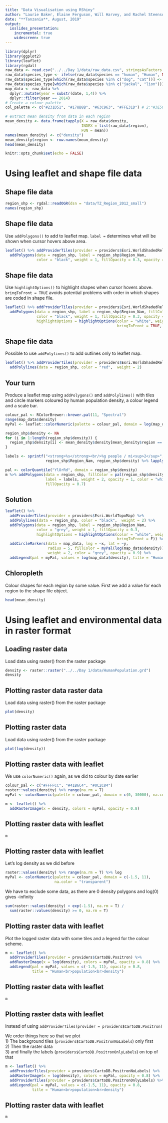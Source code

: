 ```yaml
---
title: "Data Visualisation using RShiny"
author: "Laurie Baker, Elaine Ferguson, Will Harvey, and Rachel Steenson"
date: "**Tanzania**, August, 2019"
output: 
  ioslides_presentation:
    incremental: true
    widescreen: true
---
```


```r
library(dplyr)
library(ggplot2)
library(leaflet)
library(rgdal)
raw_data <- read.csv("../../Day 1/data/raw_data.csv", stringsAsFactors = FALSE)
raw_data$species_type <- ifelse(raw_data$species == "human", "Human", NA)
raw_data$species_type[which(raw_data$species %in% c("dog", "cat"))] <- "Domestic"
raw_data$species_type[which(raw_data$species %in% c("jackal", "lion"))] <- "Wildlife"
map_data <- raw_data %>% 
  dplyr::mutate(year = substr(date, 1,4)) %>% 
  dplyr::filter(year == 2014)
# Create a colour palette
col_palette <- c("#231D51", "#178B8B", "#63C963", "#FFE31D") # 2:"#3E507F",

# extract mean density from data in each region
mean_density <- data.frame(tapply(X = raw_data$density,
                                  INDEX = list(raw_data$region),
                                  FUN = mean))
names(mean_density) <- c("density")
mean_density$region <- row.names(mean_density)
head(mean_density)
```


```r
knitr::opts_chunk$set(echo = FALSE)
```

<style>
div.footnotes {
  position: absolute;
  bottom: 0;
  margin-bottom: 10px;
  width: 80%;
  font-size: 0.6em;
}
.blue {color: #4E23B8;}
.hl1-background {background-color: #fcf0cd;}
.hl2-background {background-color: #dfecfc;}

</style>

<script src="https://ajax.googleapis.com/ajax/libs/jquery/3.1.1/jquery.min.js"></script>
<script>
$(document).ready(function() {
  $('slide:not(.backdrop):not(.title-slide)').append('<div class=\"footnotes\">');

  $('footnote').each(function(index) {
    var text  = $(this).html();
    var fnNum = (index+1).toString();
    $(this).html(fnNum.sup());

    var footnote   = fnNum + '. ' + text + '<br/>';
    var oldContent = $(this).parents('slide').children('div.footnotes').html();
    var newContent = oldContent + footnote;
    $(this).parents('slide').children('div.footnotes').html(newContent);
  });
});
</script>

<!----------------------------------------------------------------------------->
# Using leaflet and shape file data

<!----------------------------------------------------------------------------->
## Shape file data {.smaller}
 
```r
region_shp <- rgdal::readOGR(dsn = "data/TZ_Region_2012_small")
names(region_shp)
```

<!----------------------------------------------------------------------------->
## Shape file data {.smaller}

Use ``addPolygons()`` to add to leaflet map. ``label = `` determines what will be shown when cursor hovers above area.

```r
leaflet() %>% addProviderTiles(provider = providers$Esri.WorldShadedRelief) %>% 
  addPolygons(data = region_shp, label = region_shp$Region_Nam,
              color = "black", weight = 1, fillOpacity = 0.3, opacity = 0.6)
```

<!----------------------------------------------------------------------------->
## Shape file data {.smaller}

Use ``highlightOptions()`` to highlight shapes when cursor hovers above. ``bringToFront = TRUE`` avoids potential problems with order in which shapes are coded in shape file.

```r
leaflet() %>% addProviderTiles(provider = providers$Esri.WorldShadedRelief) %>% 
  addPolygons(data = region_shp, label = region_shp$Region_Nam, fillColor = "gold",
              color = "black", weight = 1, fillOpacity = 0.3, opacity = 0.6,
              highlightOptions = highlightOptions(color = "white", weight = 3,
                                                  bringToFront = TRUE, opacity = 1))
```

<!----------------------------------------------------------------------------->
## Shape file data {.smaller}

Possible to use ``addPolylines()`` to add outlines only to leaflet map.

```r
leaflet() %>% addProviderTiles(provider = providers$Esri.WorldShadedRelief) %>% 
  addPolylines(data = region_shp, color = "red",  weight = 2)
```

<!----------------------------------------------------------------------------->
## Your turn

Produce a leaflet map using ``addPolygons()`` and ``addPolylines()`` with tiles and circle markers coloured by human population density, a colour legend and a scale bar.

```r
colour_pal <- RColorBrewer::brewer.pal(11, "Spectral")
range(map_data$density)
myPal <- leaflet::colorNumeric(palette = colour_pal, domain = log(map_data$density))

region_shp$density <- NA
for (i in 1:length(region_shp$density)) {
  region_shp$density[i] <- mean_density$density[mean_density$region == region_shp$Region_Nam[i]]
}

labels <- sprintf("<strong>%s</strong><br/>%g people / mi<sup>2</sup>",
                  region_shp$Region_Nam, region_shp$density) %>% lapply(htmltools::HTML)

pal <- colorQuantile("YlOrRd", domain = region_shp$density)
m %>% addPolygons(data = region_shp, fillColor = pal(region_shp$density),
                  label = labels, weight = 2, opacity = 1, color = "white",
                  fillOpacity = 0.7)
```

<!----------------------------------------------------------------------------->
## Solution {.smaller}

```r
leaflet() %>%
  addProviderTiles(provider = providers$Esri.WorldTopoMap) %>%
  addPolylines(data = region_shp, color = "black",  weight = 2) %>% 
  addPolygons(data = region_shp, label = region_shp$Region_Nam,
              color = "grey", weight = 1, fillOpacity = 0.3,
              highlightOptions = highlightOptions(color = "white", weight = 2,
                                                  bringToFront = F)) %>%
  addCircleMarkers(data = map_data, lng = ~x, lat = ~y,
                   radius = 5, fillColor = myPal(log(map_data$density)), fillOpacity = 0.8,
                   weight = 2, color = "grey", opacity = 0.9) %>% 
  addLegend(pal = myPal, values = log(map_data$density), title = "Human<br>population<br>density")
```

<!----------------------------------------------------------------------------->
## Chloropleth

Colour shapes for each region by some value. First we add a value for each region to the shape file object.

```r
head(mean_density)

```

<!----------------------------------------------------------------------------->
# Using leaflet and environmental data in raster format

<!----------------------------------------------------------------------------->
## Loading raster data {.smaller}

Load data using raster() from the raster package

```r
density <- raster::raster("../../Day 1/data/HumanPopulation.grd")
density
```

<!----------------------------------------------------------------------------->
## Plotting raster data raster data {.smaller}

Load data using raster() from the raster package

```r
plot(density)
```

<!----------------------------------------------------------------------------->
## Plotting raster data {.smaller}

Load data using raster() from the raster package

```r
plot(log(density))
```

<!----------------------------------------------------------------------------->
## Plotting raster data with leaflet {.smaller}

We use ``colorNumeric()`` again, as we did to colour by date earlier

```r
colour_pal <- c("#FFFFCC", "#41B6C4", "#0C2C84")
raster::values(density) %>% range(na.rm = T)
myPal <- colorNumeric(palette = colour_pal, domain = c(0, 30000), na.color = "red")

m <- leaflet() %>%
  addRasterImage(x = density, colors = myPal, opacity = 0.8)
```

<!----------------------------------------------------------------------------->
## Plotting raster data with leaflet {.smaller}

```r
m
```

<!----------------------------------------------------------------------------->
## Plotting raster data with leaflet {.smaller}

Let's log density as we did before

```r
raster::values(density) %>% range(na.rm = T) %>% log
myPal <- colorNumeric(palette = colour_pal, domain = c(-1.5, 11),
                      na.color = "transparent")
```

We have to exclude some data, as there are 0 density polygons and log(0) gives -infinity

```r
sum(raster::values(density) > exp(-1.5), na.rm = T) /
  sum(raster::values(density) >= 0, na.rm = T)
```


<!----------------------------------------------------------------------------->
## Plotting raster data with leaflet {.smaller}


Plot the logged raster data with some tiles and a legend for the colour scheme.

```r
m <- leaflet() %>%
  addProviderTiles(provider = providers$CartoDB.Positron) %>%
  addRasterImage(x = log(density), colors = myPal, opacity = 0.8) %>%
  addLegend(pal = myPal, values = c(-1.5, 11), opacity = 0.8,
            title = "Human<br>population<br>density")
```

<!----------------------------------------------------------------------------->
## Plotting raster data with leaflet {.smaller}

```r
m
```

<!----------------------------------------------------------------------------->
## Plotting raster data with leaflet {.smaller}


Instead of using ``addProviderTiles(provider = providers$CartoDB.Positron)``

We order things here so that we plot<br>1) The background tiles (``providers$CartoDB.PositronNoLabels``) only first<br>2) Then the raster data<br>3) and finally the labels (``providers$CartoDB.PositronOnlyLabels``) on top of that

```r
m <- leaflet() %>%
  addProviderTiles(provider = providers$CartoDB.PositronNoLabels) %>%
  addRasterImage(x = log(density), colors = myPal, opacity = 0.8) %>%
  addProviderTiles(provider = providers$CartoDB.PositronOnlyLabels) %>%
  addLegend(pal = myPal, values = c(-1.5, 11), opacity = 0.8,
            title = "Human<br>population<br>density")
```

<!----------------------------------------------------------------------------->
## Plotting raster data with leaflet {.smaller}

```r
m
```
